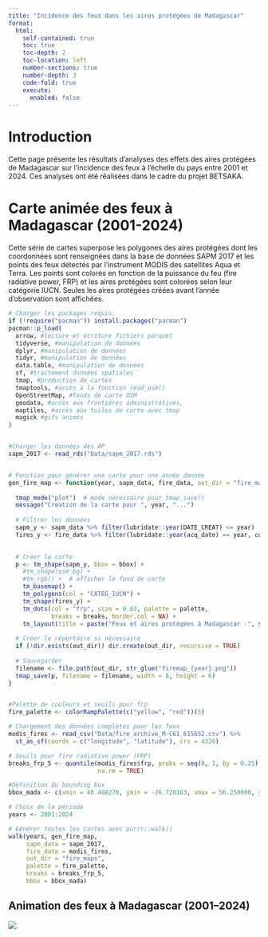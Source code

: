 ```yaml
---
title: "Incidence des feux dans les aires protégées de Madagascar"
format:
  html:
    self-contained: true
    toc: true
    toc-depth: 2
    toc-location: left
    number-sections: true
    number-depth: 3
    code-fold: true
    execute: 
      enabled: false
---
```


# Introduction

Cette page présente les résultats d'analyses des effets des aires protégées de Madagascar sur l'incidence des feux à l'échelle du pays entre 2001 et 2024. Ces analyses ont été réalisées dans le cadre du projet BETSAKA.

# Carte animée des feux à Madagascar (2001-2024)

Cette série de cartes superpose les polygones des aires protégées dont les coordonnées sont renseignées dans la base de données SAPM 2017 et les points des feux détectés par l'instrument MODIS des satellites Aqua et Terra. Les points sont colorés en fonction de la puissance du feu (fire radiative power, FRP) et les aires protégées sont colorées selon leur catégorie IUCN. Seules les aires protégées créées avant l'année d'observation sont affichées.


```r

# Charger les packages requis:
if (!require("pacman")) install.packages("pacman")
pacman::p_load(
  arrow, #lecture et écriture fichiers parquet
  tidyverse, #manipulation de données
  dplyr, #manipulation de données
  tidyr, #manipulation de données
  data.table, #manipulation de données
  sf, #traitement données spatiales
  tmap, #production de cartes
  tmaptools, #accès à la fonction read_osm()
  OpenStreetMap, #fonds de carte OSM
  geodata, #accès aux frontières administratives,
  maptiles, #accès aux tuiles de carte avec tmap
  magick #gifs animés
)


#Charger les données des AP
sapm_2017 <- read_rds("Data/sapm_2017.rds")


# Fonction pour générer une carte pour une année donnée
gen_fire_map <- function(year, sapm_data, fire_data, out_dir = "fire_maps", palette, breaks, bbox) {
  
  tmap_mode("plot")  # mode nécessaire pour tmap_save()
  message("Création de la carte pour ", year, "...")
  
  # Filtrer les données
  sapm_y <- sapm_data %>% filter(lubridate::year(DATE_CREAT) <= year)
  fires_y <- fire_data %>% filter(lubridate::year(acq_date) == year, confidence > 50)
  

  # Créer la carte
  p <- tm_shape(sapm_y, bbox = bbox) +
    #tm_shape(osm_bg) +
    #tm_rgb() +  # afficher le fond de carte
    tm_basemap() +
    tm_polygons(col = "CATEG_IUCN") +
    tm_shape(fires_y) +
    tm_dots(col = "frp", size = 0.03, palette = palette,
            breaks = breaks, border.col = NA) +
    tm_layout(title = paste("Feux et aires protégées à Madagascar -", year))
  
  # Créer le répertoire si nécessaire
  if (!dir.exists(out_dir)) dir.create(out_dir, recursive = TRUE)
  
  # Sauvegarder
  filename <- file.path(out_dir, str_glue("firemap_{year}.png"))
  tmap_save(p, filename = filename, width = 8, height = 6)
}


#Palette de couleurs et seuils pour frp
fire_palette <- colorRampPalette(c("yellow", "red"))(5)

# Chargement des données complètes pour les feux
modis_fires <- read_csv("Data/fire_archive_M-C61_615652.csv") %>%
  st_as_sf(coords = c("longitude", "latitude"), crs = 4326)

# Seuils pour fire radiative power (FRP)
breaks_frp_5 <- quantile(modis_fires$frp, probs = seq(0, 1, by = 0.25), 
                         na.rm = TRUE)

#Définition du bounding box
bbox_mada <- c(xmin = 40.488278, ymin = -26.720163, xmax = 56.250000, ymax = -9.949521)

# Choix de la période
years <- 2001:2024

# Générer toutes les cartes avec purrr::walk()
walk(years, gen_fire_map,
     sapm_data = sapm_2017,
     fire_data = modis_fires,
     out_dir = "fire_maps",
     palette = fire_palette,
     breaks = breaks_frp_5,
     bbox = bbox_mada)


```


## Animation des feux à Madagascar (2001–2024)  {.unnumbered}

![](fire_maps/fire_animation.gif)
